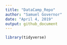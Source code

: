 ```yaml
---
title: "DataCamp_Repo"
author: "Samuel Governor"
date: "April 4, 2019"
output: github_document
---
```


```r
library(tidyverse)
```

